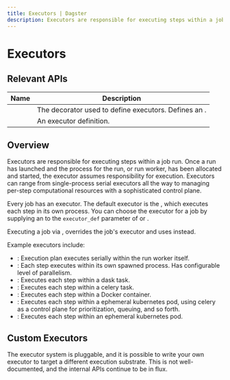 ```yaml
---
title: Executors | Dagster
description: Executors are responsible for executing steps within a job run.
---
```


# Executors

## Relevant APIs

| Name                                     | Description                                                                                  |
| ---------------------------------------- | -------------------------------------------------------------------------------------------- |
| <PyObject object="executor" decorator /> | The decorator used to define executors. Defines an <PyObject object="ExecutorDefinition" />. |
| <PyObject object="ExecutorDefinition" /> | An executor definition.                                                                      |

## Overview

Executors are responsible for executing steps within a job run. Once a run has launched and the process for the run, or run worker, has been allocated and started, the executor assumes responsibility for execution. Executors can range from single-process serial executors all the way to managing per-step computational resources with a sophisticated control plane.

Every job has an executor. The default executor is the <PyObject object="multiprocess_executor" />, which executes each step in its own process. You can choose the executor for a job by supplying an <PyObject object="ExecutorDefinition" /> to the `executor_def` parameter of <PyObject object="job" decorator /> or <PyObject object="GraphDefinition" method="to_job" />.

Executing a job via <PyObject object="JobDefinition" method="execute_in_process" />, overrides the job's executor and uses <PyObject object="in_process_executor" /> instead.

Example executors include:

- <PyObject module="dagster" object="in_process_executor" />: Execution plan
  executes serially within the run worker itself.
- <PyObject module="dagster" object="multiprocess_executor" />: Each step
  executes within its own spawned process. Has configurable level of
  parallelism.
- <PyObject module="dagster_dask" object="dask_executor" />: Executes each step
  within a dask task.
- <PyObject module="dagster_celery" object="celery_executor" />: Executes each
  step within a celery task.
- <PyObject module="dagster_celery_docker" object="celery_docker_executor" />:
  Executes each step within a Docker container.
- <PyObject module="dagster_celery_k8s" object="celery_k8s_job_executor" />:
  Executes each step within a ephemeral kubernetes pod, using celery as a
  control plane for prioritization, queuing, and so forth.
- <PyObject module="dagster_k8s" object="k8s_job_executor" />: Executes each
  step within an ephemeral kubernetes pod.

## Custom Executors

The executor system is pluggable, and it is possible to write your own executor to target a different execution substrate. This is not well-documented, and the internal APIs continue to be in flux.
